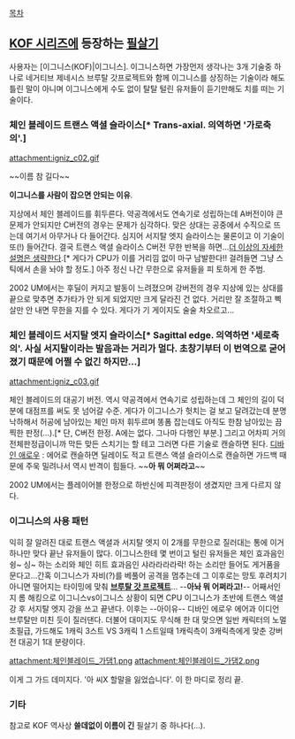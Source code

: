 [[목차]]
== [[KOF 시리즈]]에 등장하는 [[필살기]] ==
사용자는 [이그니스(KOF)|이그니스]. 이그니스하면 가장먼저 생각나는 3개 기술중 하나로 네거티브 제네시스 브루탈 갓프로젝트와 함께 이그니스를 상징하는 기술이라 해도 틀린 말이 아니며 이그니스에게 수도 없이 탈탈 털린 유저들이 듣기만해도 치를 떠는 기술이다.
=== 체인 블레이드 트랜스 액셜 슬라이스[* Trans-axial. 의역하면 '가로축의'.] ===
attachment:igniz_c02.gif

~~이름 참 길다~~

'''이그니스를 사람이 잡으면 안되는 이유'''.

지상에서 체인 블레이드를 휘두른다. 약공격에서도 연속기로 성립하는데 A버전이야 큰 문제가 안되지만 C버전의 경우는 문제가 심각하다. 맞은 상대는 공중에서 수직으로 뜨는데 여기서 아무거나 다 들어간다. 심지어 서지탈 엣지 슬라이스는 물론이고 이 기술이 또(!) 들어간다. 결국 트랜스 액셜 슬라이스 C버전 무한 반복을 하면...[[더 이상의 자세한 설명은 생략한다]].[* 게다가 CPU가 이를 거리낌 없이 마구 남발한다!! 걸려들면 그냥 스틱에서 손을 놔야 할 정도.] 아주 정신 나간 무한으로 유저들을 피 토하게 한 주범.

2002 UM에서는 후딜이 커지고 발동이 느려졌으며 강버전의 경우 지상에 있는 상대를 끝으로 맞추면 추가타가 안 되게 되었지만 크게 달라진 건 없다. 거리만 잘 조절하고 삑살만 안 내면 무한을 지를 수 있다. 게다가 기 게이지도 술술 차오르고...

=== 체인 블레이드 서지탈 엣지 슬라이스[* Sagittal edge. 의역하면 '세로축의'. 사실 서지탈이라는 발음과는 거리가 멀다. 초창기부터 이 번역으로 굳어졌기 때문에 어쩔 수 없긴 하지만...] ===
attachment:igniz_c03.gif

체인 블레이드의 대공기 버전. 역시 약공격에서 연속기로 성립하는데 그 체인의 길이 덕분에 대점프를 써도 못 넘어갈 수준. 게다가 이그니스가 헛치는 걸 보고 달려갔는데 분명 낙하해서 허공에 남아있는 체인 마저 휘두르며 똥폼 잡는데도 아직도 한참 남아있는 끔찍한 판정(...).[* 단, C버전 한정. A에는 없다. 그나마 다행인 부분.] 그리고 어차피 거의 전체판정급이니까 막든 맞든 스치기는 할 테고 그러면 다른 기술로 캔슬하면 된다. [[디바인 애로우]] : 에어로 캔슬하면 딜레이도 적고 트랜스 액셜 슬라이스로 캔슬하면 가드백 때문에 주욱 밀려나서 역시 반격이 힘들다. ~~'''아 뭐 어쩌라고'''~~

2002 UM에서는 플레이어블 한정으로 하반신에 피격판정이 생겼지만 크게 다르지 않다.

=== 이그니스의 사용 패턴 ===
익히 잘 알려진 대로 트랜스 액셜과 서지탈 엣지 이 2개를 무한으로 질러대는 통에 이거 하나만 맞다 끝난 유저들이 많다. 이그니스한테 몇 번이고 털린 유저들은 체인 효과음인 슁~ 싱~ 하는 소리와 체인 히트 효과음인 샤라라라라락! 하는 소리만 들어도 게거품을 문다고...간혹 이그니스가 자비(?)를 베풀어 공격을 멈추는데 그 이후로는 망토 후려치기 아니면 떨어지는 타이밍에 맞춰 '''[[브루탈 갓 프로젝트]]'''... --'''아놔 뭐 어쩌라고!'''-- 어째서인지 롬 해킹으로 이그니스vs이그니스 상황이 되면 CPU 이그니스가 초반에 트랜스 액셜 강 후 서지탈 엣지 강을 쓰고 끝낸다. 이후는 --아이유-- 디바인 에로우 에어과 이디언 브루탈만 미친 듯이 질러댄다. 더불어 대미지도 무식해 한 대 맞으면 일반 캐릭터의 노멀 초필급, 가드해도 1캐릭 3스트 VS 3캐릭 1 스트일때 1캐릭측이 3캐릭측에게 맞춘 강버전 대공기 1대 분량이다.

attachment:체인블레이드_가댐1.png
attachment:체인블레이드_가댐2.png

이게 그 가드 데미지다. '아 씨X 할말을 잃었습니다'. 이 한 마디로 정리 끝.

=== 기타 ===
참고로 KOF 역사상 '''쓸데없이 이름이 긴''' 필살기 중 하나다(...).
